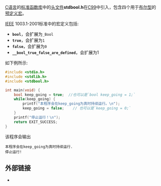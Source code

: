 {{noteTA
|G1=IT
|1=zh-hans:宏; zh-hant:巨集;
}}
{{lowercase|title=stdbool.h}}

{{C_Standard_library}} <!-- to edit this template go to [[template:C_Standard_library|template:C_Standard_library]] -->

[[C语言|C语言]]的[[C标准函数库|标准函数库]]中的[[头文件|头文件]]'''stdbool.h'''在[[C99|C99]]中引入，包含四个用于[[布尔型|布尔型]]的[[宏|预定义宏]]。

[[IEEE|IEEE]] 1003.1-2001标准中的宏定义包括:
* <code>'''bool'''</code>，会扩展为<code>_Bool</code>
* <code>'''true'''</code>，会扩展为<code>1</code>
* <code>'''false'''</code>，会扩展为<code>0</code>
* <code>'''__bool_true_false_are_defined'''</code>，会扩展为1

如下例所示:

<syntaxhighlight lang="c">
#include <stdio.h>
#include <stdlib.h>
#include <stdbool.h>

int main(void) {
    bool keep_going = true;  //也可以是`bool keep_going = 1;`
    while(keep_going) {
        printf("本程序会在keep_going为真时持续运行。\n");
        keep_going = false;    // 也可以是`keep_going = 0;`
    }
    printf("停止运行！\n");
    return EXIT_SUCCESS;
}
</syntaxhighlight>
该程序会输出
 本程序会在keep_going为真时持续运行.
 停止运行!

== 外部链接 ==
*{{manlink|bd|stdbool.h|SUS|布尔类型及其值}}